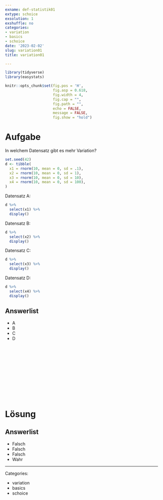 ```yaml
---
exname: def-statistik01
extype: schoice
exsolution: 1
exshuffle: no
categories:
- variation
- basics
- schoice
date: '2023-02-02'
slug: variation01
title: variation01

---
```





```r
library(tidyverse)
library(easystats)
```


```r
knitr::opts_chunk$set(fig.pos = 'H',
                      fig.asp = 0.618,
                      fig.width = 4,
                      fig.cap = "", 
                      fig.path = "",
                      echo = FALSE,
                      message = FALSE,
                      fig.show = "hold")

```






# Aufgabe

In welchem Datensatz gibt es mehr Variation?


```r
set.seed(42)
d <- tibble(
  x1 = rnorm(10, mean = 0, sd = .1),
  x2 = rnorm(10, mean = 0, sd = 1),
  x3 = rnorm(10, mean = 0, sd = 10),
  x4 = rnorm(10, mean = 0, sd = 100),
)
```


Datensatz A:

```r
d %>% 
  select(x1) %>% 
  display()
```



Datensatz B:

```r
d %>% 
  select(x2) %>% 
  display()
```




Datensatz C:

```r
d %>% 
  select(x3) %>% 
  display()
```






Datensatz D:

```r
d %>% 
  select(x4) %>% 
  display()
```



Answerlist
----------
* A
* B
* C
* D





</br>
</br>
</br>
</br>
</br>
</br>
</br>
</br>
</br>
</br>

# Lösung


Answerlist
----------


* Falsch
* Falsch
* Falsch
* Wahr






---

Categories: 

- variation
- basics
- schoice


